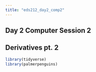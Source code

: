 ```yaml
---
title: "eds212_day2_comp2"
---
```


## Day 2 Computer Session 2

## Derivatives pt. 2

```r
library(tidyverse)
library(palmerpenguins)
```

```r

```
